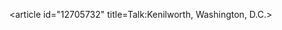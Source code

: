 <article id="12705732" title=Talk:Kenilworth, Washington, D.C.>
	<talkpage id="12705732" title="Talk:Kenilworth, Washington, D.C.">
{{WikiProject United States|class=Stub|importance=Low|DC=Yes|DC-importance=Low}}
	</talkpage>
</article>